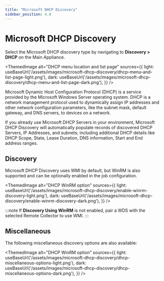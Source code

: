 ---
title: "Microsoft DHCP Discovery"
sidebar_position: 4.8
---


# Microsoft DHCP Discovery

Select the Microsoft DHCP discovery type by navigating to **Discovery > DHCP** on the Main Appliance. 

<ThemedImage
  alt="DHCP menu location and list page"
  sources={{
    light: useBaseUrl('/assets/images/microsoft-dhcp-discovery/dhcp-menu-and-list-page-light.png'),
    dark: useBaseUrl('/assets/images/microsoft-dhcp-discovery/dhcp-menu-and-list-page-dark.png'),
  }}
/>

Microsoft Dynamic Host Configuration Protocol (DHCP) is a service provided by the Microsoft Windows Server operating system. DHCP is a network management protocol used to dynamically assign IP addresses and other network configuration parameters, like the subnet mask, default gateway, and DNS servers, to devices on a network.

If you already use Microsoft DHCP Servers in your environment, Microsoft DHCP Discovery will automatically populate records of discovered DHCP Servers, IP Addresses, and subnets; including additional DHCP details like DHCP Scope, State, Lease Duration, DNS information, Start and End address ranges. 

## Discovery

Microsoft DHCP Discovery uses WMI by default, but WinRM is also supported and can be optionally enabled in the job configuration. 

<ThemedImage
  alt="DHCP WinRM option"
  sources={{
    light: useBaseUrl('/assets/images/microsoft-dhcp-discovery/enable-winrm-discovery-light.png'),
    dark: useBaseUrl('/assets/images/microsoft-dhcp-discovery/enable-winrm-discovery-dark.png'),
  }}
/>

:::note
If **Discovery Using WinRM** is not enabled, pair a WDS with the selected Remote Collector to use WMI. 
:::

## Miscellaneous

The following miscellaneous discovery options are also available:

<ThemedImage
  alt="DHCP WinRM option"
  sources={{
    light: useBaseUrl('/assets/images/microsoft-dhcp-discovery/dhcp-miscellaneous-options-light.png'),
    dark: useBaseUrl('/assets/images/microsoft-dhcp-discovery/dhcp-miscellaneous-options-dark.png'),
  }}
/>
